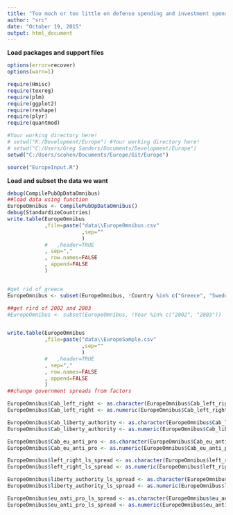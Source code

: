 ```yaml
---
title: "Too much or too little on defense spending and investment spending"
author: "src"
date: "October 19, 2015"
output: html_document
---
```


**Load packages and support files**
```r
options(error=recover)
options(warn=1)

require(Hmisc)
require(texreg)
require(plm)
require(ggplot2)
require(reshape)
require(plyr)
require(quantmod)

#Your working directory here!
# setwd("K:/Development/Europe") #Your working directory here!
# setwd("C:/Users/Greg Sanders/Documents/Development/Europe")
setwd("C:/Users/scohen/Documents/Europe/Git/Europe")

source("EuropeInput.R")

```


**Load and subset the data we want**
```r
debug(CompilePubOpDataOmnibus)
##load data using function
EuropeOmnibus <- CompilePubOpDataOmnibus()
debug(StandardizeCountries)
write.table(EuropeOmnibus
            ,file=paste("data\\EuropeOmnibus.csv"
                        ,sep=""
                        )
            #   ,header=TRUE
            , sep=","
            , row.names=FALSE
            , append=FALSE
            )


#get rid of greece
EuropeOmnibus <- subset(EuropeOmnibus, !Country %in% c("Greece", "Sweden","Russia","United States"))

##get rird of 2002 and 2003
#EuropeOmnibus <- subset(EuropeOmnibus, !Year %in% c("2002", "2003"))


write.table(EuropeOmnibus
            ,file=paste("data\\EuropeSample.csv"
                        ,sep=""
                        )
            #   ,header=TRUE
            , sep=","
            , row.names=FALSE
            , append=FALSE
            )
##change government spreads from factors

EuropeOmnibus$Cab_left_right <- as.character(EuropeOmnibus$Cab_left_right)
EuropeOmnibus$Cab_left_right <- as.numeric(EuropeOmnibus$Cab_left_right)

EuropeOmnibus$Cab_liberty_authority <- as.character(EuropeOmnibus$Cab_liberty_authority)
EuropeOmnibus$Cab_liberty_authority <- as.numeric(EuropeOmnibus$Cab_liberty_authority)

EuropeOmnibus$Cab_eu_anti_pro <- as.character(EuropeOmnibus$Cab_eu_anti_pro)
EuropeOmnibus$Cab_eu_anti_pro <- as.numeric(EuropeOmnibus$Cab_eu_anti_pro)

EuropeOmnibus$left_right_ls_spread <- as.character(EuropeOmnibus$left_right_ls_spread)
EuropeOmnibus$left_right_ls_spread <- as.numeric(EuropeOmnibus$left_right_ls_spread)

EuropeOmnibus$liberty_authority_ls_spread <- as.character(EuropeOmnibus$liberty_authority_ls_spread)
EuropeOmnibus$liberty_authority_ls_spread <- as.numeric(EuropeOmnibus$liberty_authority_ls_spread)

EuropeOmnibus$eu_anti_pro_ls_spread <- as.character(EuropeOmnibus$eu_anti_pro_ls_spread)
EuropeOmnibus$eu_anti_pro_ls_spread <- as.numeric(EuropeOmnibus$eu_anti_pro_ls_spread)

```

